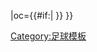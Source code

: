 {{fb team |t=加爾斯 |tan=加爾斯 |tc=SWE |abb={{#if:{{{abb|}}}|GAIS}} |oc={{#if:{{{oc|}}}|{{{oc}}} }} }}<!--
--><noinclude>[[Category:足球模板]]</noinclude>